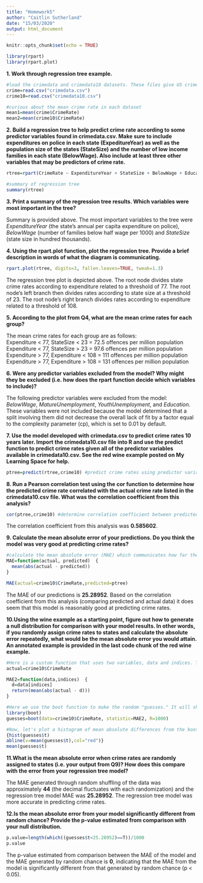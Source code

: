 ```yaml
---
title: "Homework5"
author: "Caitlin Sutherland"
date: "15/03/2020"
output: html_document
---
```


```r
knitr::opts_chunk$set(echo = TRUE)

library(rpart)
library(rpart.plot)
```

**1. Work through regression tree example.**

```r
#load the crimedata and crimedata10 datasets. These files give US crime statistics by state for two time periods 10 years apart. 
crime=read.csv("crimedata.csv")
crime10=read.csv("crimedata10.csv")

#curious about the mean crime rate in each dataset
mean1=mean(crime$CrimeRate)
mean2=mean(crime10$CrimeRate)
```

**2. Build a regression tree to help predict crime rate according to some predictor variables found in crimedata.csv. Make sure to include expenditures on police in each state (ExpeditureYear) as well as the population size of the states (StateSize) and the number of low income families in each state (BelowWage). Also include at least three other variables that may be predictors of crime rate.**

```r
rtree=rpart(CrimeRate ~ ExpenditureYear + StateSize + BelowWage + Education + YouthUnemployment + MatureUnemployment, data=crime)

#summary of regression tree
summary(rtree)

```

**3. Print a summary of the regression tree results. Which variables were most important in the tree?**

Summary is provided above. The most important variables to the tree were *ExpenditureYear* (the state's annual per capita expenditure on police), *BelowWage* (number of families below half wage per 1000) and *StateSize* (state size in hundred thousands).

**4. Using the rpart.plot function, plot the regression tree. Provide a brief description in words of what the diagram is communicating.**

```r
rpart.plot(rtree, digits=3, fallen.leaves=TRUE, tweak=1.3)
```

The regression tree plot is depicted above. The root node divides state crime rates according to expenditure related to a threshold of 77. The root node's left branch then divides rates according to state size at a threshold of 23. The root node's right branch divides rates according to expenditure related to a threshold of 108. 

**5. According to the plot from Q4, what are the mean crime rates for each group?**

The mean crime rates for each group are as follows:  
Expenditure < 77, StateSize < 23 = 72.5 offences per million population  
Expenditure < 77, StateSize > 23 = 97.6 offences per million population  
Expenditure > 77, Expenditure < 108 = 111 offences per million population  
Expenditure > 77, Expenditure > 108 = 131 offences per million population  

**6. Were any predictor variables excluded from the model? Why might they be excluded (i.e. how does the rpart function decide which variables to include)?**

The following predictor variables were excluded from the model: *BelowWage*, *MatureUnemployment*, *YouthUnemployment*, and *Education*. These variables were not included because the model determined that a split involving them did not decrease the overall lack of fit by a factor equal to the complexity parameter (cp), which is set to 0.01 by default. 

**7. Use the model developed with crimedata.csv to predict crime rates 10 years later. Import the crimedata10.csv file into R and use the predict function to predict crime rates given all of the predictor variables available in crimedata10.csv. See the red wine example posted on My Learning Space for help.**

```r
ptree=predict(rtree,crime10) #predict crime rates using predictor variables available in crime10 dataset
```

**8. Run a Pearson correlation test using the cor function to determine how the predicted crime rate correlated with the actual crime rate listed in the crimedata10.csv file. What was the correlation coefficient from this analysis?**

```r
cor(ptree,crime10) #determine correlation coefficient between predicted and actual data - pearson is default method 
```

The correlation coefficient from this analysis was **0.585602**.

**9. Calculate the mean absolute error of your predictions. Do you think the model was very good at predicting crime rates?**

```r
#calculate the mean absolute error (MAE) which communicates how far the predictions were from actual values
MAE=function(actual, predicted)  {
  mean(abs(actual - predicted)) 
}

MAE(actual=crime10$CrimeRate,predicted=ptree)
```

The MAE of our predictions is **25.28952**. Based on the correlation coefficient from this analysis (comparing predicted and actual data) it does seem that this model is reasonably good at predicting crime rates. 

**10.Using the wine example as a starting point, figure out how to generate a null distribution for comparison with your model results. In other words, if you randomly assign crime rates to states and calculate the absolute error repeatedly, what would be the mean absolute error you would attain. An annotated example is provided in the last code chunk of the red wine example.**

```r
#Here is a custom function that uses two variables, data and indices. The data will be the crime rates from the test dataset. The indices will be randomly selected when using the boot function below. In essence, the boot function will randomly shuffle the data and then test against actual data. The MAE2 function will calculate the mean absolute error each time the data is shuffled.
actual=crime10$CrimeRate

MAE2=function(data,indices)  {
  d=data[indices]
  return(mean(abs(actual - d)))
}

#Here we use the boot function to make the random "guesses." It will shuffle the data and calculate the mean absolute error using our MAE2 function. The R=1000 means it will do this 1000 times. 
library(boot)
guesses=boot(data=crime10$CrimeRate, statistic=MAE2, R=1000)

#Now, let's plot a histogram of mean absolute differences from the bootstrap and add a red line for the mean
{hist(guesses$t)
abline(v=mean(guesses$t),col="red")}
mean(guesses$t)

```

**11.What is the mean absolute error when crime rates are randomly assigned to states (i.e. your output from Q9)? How does this compare with the error from your regression tree model?**

The MAE generated through random shuffling of the data was approximately **44** (the decimal fluctuates with each randomization) and the regression tree model MAE was **25.28952**. The regression tree model was more accurate in predicting crime rates. 

**12.Is the mean absolute error from your model significantly different from random chance? Provide the p-value estimated from comparison with your null distribution.**

```r
p.value=length(which((guesses$t<25.28952)==T))/1000
p.value
```
The p-value estimated from comparison between the MAE of the model and the MAE generated by random chance is **0**, indicating that the MAE from the model is significantly different from that generated by random chance (p < 0.05). 